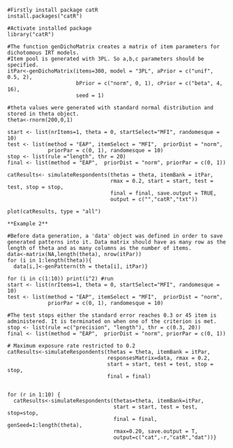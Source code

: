 ```
#Firstly install package catR
install.packages("catR")

#Activate installed package
library("catR")

#The function genDichoMatrix creates a matrix of item parameters for dichotomous IRT models.
#Item pool is generated with 3PL. So a,b,c parameters should be specified.
itPar<-genDichoMatrix(items=300, model = "3PL", aPrior = c("unif", 0.5, 2), 
                      bPrior = c("norm", 0, 1), cPrior = c("beta", 4, 16), 
                      seed = 1)

#theta values were generated with standard normal distribution and stored in theta object.
theta<-rnorm(200,0,1)

start <- list(nrItems=1, theta = 0, startSelect="MFI", randomesque = 10)
test <- list(method = "EAP", itemSelect = "MFI",  priorDist = "norm",  
             priorPar = c(0, 1), randomesque = 10)
stop <- list(rule ="length", thr = 20) 
final <- list(method = "EAP",  priorDist = "norm", priorPar = c(0, 1))

catResults<- simulateRespondents(thetas = theta, itemBank = itPar, 
                                 rmax = 0.2, start = start, test = test, stop = stop,
                                 final = final, save.output = TRUE, 
                                 output = c("","catR","txt"))

plot(catResults, type = "all")

**Example 2**

#Before data generation, a 'data' object was defined in order to save generated patterns into it. Data matrix should have as many row as the length of theta and as many columns as the number of items.
data<-matrix(NA,length(theta), nrow(itPar))
for (i in 1:length(theta)){
  data[i,]<-genPattern(th = theta[i], itPar)}

for (i in c(1:10)) print(i^2) #run
start <- list(nrItems=1, theta = 0, startSelect="MFI", randomesque = 10)
test <- list(method = "EAP", itemSelect = "MFI",  priorDist = "norm", 
             priorPar = c(0, 1), randomesque = 10)

#The test stops either the standard error reaches 0.3 or 45 item is administered. It is terminated on when one of the criterion is met.
stop <- list(rule =c("precision", "length"), thr = c(0.3, 20)) 
final <- list(method = "EAP",  priorDist = "norm", priorPar = c(0, 1))

# Maximum exposure rate restricted to 0.2
catResults<-simulateRespondents(thetas = theta, itemBank = itPar, 
                                responsesMatrix=data, rmax = 0.2, 
                                start = start, test = test, stop = stop, 
                                final = final)


for (r in 1:10) {
  catResults<-simulateRespondents(thetas=theta, itemBank=itPar, 
                                  start = start, test = test, stop=stop, 
                                  final = final, genSeed=1:length(theta),
                                  rmax=0.20, save.output = T,
                                  output=c("cat",-r,"catR","dat"))}
```
